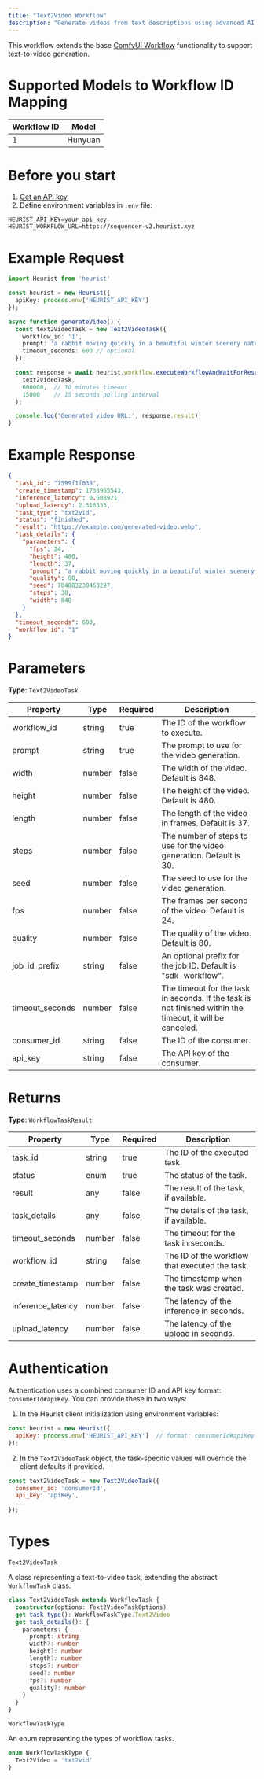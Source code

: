 ```yaml
---
title: "Text2Video Workflow"
description: "Generate videos from text descriptions using advanced AI models."
---
```


This workflow extends the base [ComfyUI Workflow](/dev-guide/heurist-sdk/comfyui-workflow) functionality to support text-to-video generation.

# Supported Models to Workflow ID Mapping

| Workflow ID | Model |
|-------------|-------|
| 1 | Hunyuan |

# Before you start

1. [Get an API key](https://heurist.ai/credits)
2. Define environment variables in `.env` file:

```
HEURIST_API_KEY=your_api_key
HEURIST_WORKFLOW_URL=https://sequencer-v2.heurist.xyz
```

# Example Request

```typescript
import Heurist from 'heurist'

const heurist = new Heurist({
  apiKey: process.env['HEURIST_API_KEY']
});

async function generateVideo() {
  const text2VideoTask = new Text2VideoTask({
    workflow_id: '1',
    prompt: 'a rabbit moving quickly in a beautiful winter scenery nature trees sunset tracking camera',
    timeout_seconds: 600 // optional
  });

  const response = await heurist.workflow.executeWorkflowAndWaitForResult(
    text2VideoTask,
    600000,  // 10 minutes timeout
    15000    // 15 seconds polling interval
  );

  console.log('Generated video URL:', response.result);
}
```

# Example Response

```json
{
  "task_id": "7599f1f038",
  "create_timestamp": 1733965543,
  "inference_latency": 0.608921,
  "upload_latency": 2.316333,
  "task_type": "txt2vid",
  "status": "finished",
  "result": "https://example.com/generated-video.webp",
  "task_details": {
    "parameters": {
      "fps": 24,
      "height": 480,
      "length": 37,
      "prompt": "a rabbit moving quickly in a beautiful winter scenery nature trees sunset tracking camera",
      "quality": 80,
      "seed": 704883238463297,
      "steps": 30,
      "width": 848
    }
  },
  "timeout_seconds": 600,
  "workflow_id": "1"
}
```

# Parameters

**Type**: `Text2VideoTask`

| Property | Type | Required | Description |
|----------|------|----------|-------------|
| workflow_id | string | true | The ID of the workflow to execute. |
| prompt | string | true | The prompt to use for the video generation. |
| width | number | false | The width of the video. Default is 848. |
| height | number | false | The height of the video. Default is 480. |
| length | number | false | The length of the video in frames. Default is 37. |
| steps | number | false | The number of steps to use for the video generation. Default is 30. |
| seed | number | false | The seed to use for the video generation. |
| fps | number | false | The frames per second of the video. Default is 24. |
| quality | number | false | The quality of the video. Default is 80. |
| job_id_prefix | string | false | An optional prefix for the job ID. Default is "sdk-workflow". |
| timeout_seconds | number | false | The timeout for the task in seconds. If the task is not finished within the timeout, it will be canceled. |
| consumer_id | string | false | The ID of the consumer. |
| api_key | string | false | The API key of the consumer. |

# Returns

**Type**: `WorkflowTaskResult`

| Property | Type | Required | Description |
|----------|------|----------|-------------|
| task_id | string | true | The ID of the executed task. |
| status | enum | true | The status of the task. |
| result | any | false | The result of the task, if available. |
| task_details | any | false | The details of the task, if available. |
| timeout_seconds | number | false | The timeout for the task in seconds. |
| workflow_id | string | false | The ID of the workflow that executed the task. |
| create_timestamp | number | false | The timestamp when the task was created. |
| inference_latency | number | false | The latency of the inference in seconds. |
| upload_latency | number | false | The latency of the upload in seconds. |

# Authentication
Authentication uses a combined consumer ID and API key format: `consumerId#apiKey`. You can provide these in two ways:

1. In the Heurist client initialization using environment variables:
```javascript
const heurist = new Heurist({
  apiKey: process.env['HEURIST_API_KEY']  // format: consumerId#apiKey
});
```

2. In the `Text2VideoTask` object, the task-specific values will override the client defaults if provided.
```javascript
const text2VideoTask = new Text2VideoTask({
  consumer_id: 'consumerId',
  api_key: 'apiKey',
  ...
});
```

# Types
`Text2VideoTask`

A class representing a text-to-video task, extending the abstract `WorkflowTask` class.
```typescript
class Text2VideoTask extends WorkflowTask {
  constructor(options: Text2VideoTaskOptions)
  get task_type(): WorkflowTaskType.Text2Video
  get task_details(): {
    parameters: {
      prompt: string
      width?: number
      height?: number
      length?: number
      steps?: number
      seed?: number
      fps?: number
      quality?: number
    }
  }
}
```
`WorkflowTaskType`

An enum representing the types of workflow tasks.
``` javascript
enum WorkflowTaskType {
  Text2Video = 'txt2vid'
}
```